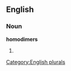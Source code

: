 ==English==

===Noun===
'''homodimers'''

# {{plural of|[[homodimer]]}}

[[Category:English plurals]]